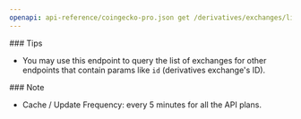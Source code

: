 ```yaml
---
openapi: api-reference/coingecko-pro.json get /derivatives/exchanges/list
---
```


<Tip>
  ### Tips

  - You may use this endpoint to query the list of exchanges for other endpoints that contain params like `id` (derivatives exchange's ID).
</Tip>

<Note>
  ### Note

  - Cache / Update Frequency: every 5 minutes for all the API plans.
</Note>